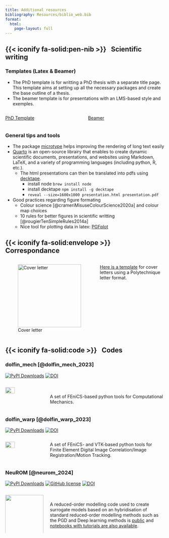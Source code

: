 ```yaml
---
title: Additional resources
bibliography: Resources/biblio_web.bib
format:
  html:
    page-layout: full
---
```


## {{< iconify fa-solid:pen-nib >}} &nbsp; Scientific writing 


::: {.talk-card}

### Templates (Latex & Beamer)
* The PhD template is for writting a PhD thesis with a separate title page. This template aims at setting up all the necessary packages and create the base outline of a thesis.
* The beamer template is for presentations with an LMS-based style and exemples.


:::: {.columns}

::: {.column width="120pt"}

::: {.button}

[<iconify-icon icon="fa-brands:github" aria-label="PhD PhD Template"></iconify-icon> PhD Template](https://github.com/floiseau/PhD_Thesis_Template){.button target="_blank"}

:::

:::

::: {.column width="120pt"}

::: {.button}

[<iconify-icon icon="fa-brands:github" aria-label="Beamer"></iconify-icon> Beamer](https://github.com/AlexandreDabySeesaram/Slideshow_Template){.button target="_blank"}

:::

:::

::::

:::


::: {.talk-card}

### General tips and tools

* The package [microtype](https://ctan.org/pkg/microtype) helps improving the rendering of long text easily
* [Quarto](https://quarto.org/) is an open-source librairy that enables to create dynamic scientific documents, presentations, and websites using Markdown, LaTeX, and a variety of programming languages (including python, R, etc.).
  * The html presentations can then be translated into pdfs using [decktape](https://github.com/astefanutti/decktape). 
    * install node ```brew install node```
    * install decktape ``` npm install -g decktape ```
    * ```reveal --size=1600x1000 presentation.html presentation.pdf```  
* Good practices regarding figure formating
  * Colour science [@crameriMisuseColourScience2020a] and colour map choices
  * 10 rules for better figures in scientific writting [@rougierTenSimpleRules2014a]
  * Nice tool for plotting data in latex: [PGFplot](https://pgfplots.net/)

:::




## {{< iconify fa-solid:envelope >}} &nbsp; Correspondance

<div style="display: flex; align-items: flex-start;">
  
  ![Cover letter](Resources/Documents/Writing/Letter_Polytechnique.png){width=200px style="margin-right: 20px;"}

  <p>
  [Here is a template](Resources/Documents/Writing/CoverLetter.zip) for cover letters using a Polytechnique letter format.
  </p>

</div>

## {{< iconify fa-solid:code >}} &nbsp; Codes

### dolfin_mech [@dolfin_mech_2023]
[![PyPI Downloads](https://img.shields.io/pypi/dm/dolfin-mech.svg?label=PyPI%20downloads)](
https://pypi.org/project/dolfin-mech/)
<!-- [![GitHub license](https://img.shields.io/github/license/alexandredabyseesaram/neurom)](https://github.com/alexandredabyseesaram/neurom) -->
[![DOI](https://zenodo.org/badge/DOI/10.5281/zenodo.10533833.svg)](https://doi.org/10.5281/zenodo.10533833)

:::: {.columns}

::: {.column width="25%"}

![](Resources/Images/dolfin_mech.png){width="50%" fig-align="center"}

:::

::: {.column width="75%"}

:::: {style='margin-top: 2.5em;'}
::::

A set of FEniCS-based python tools for Computational Mechanics.

:::

::::

### dolfin_warp [@dolfin_warp_2023]
[![PyPI Downloads](https://img.shields.io/pypi/dm/dolfin-warp.svg?label=PyPI%20downloads)](https://pypi.org/project/dolfin-warp/)
<!-- [![GitHub license](https://img.shields.io/github/license/alexandredabyseesaram/neurom)](https://github.com/alexandredabyseesaram/neurom) -->
[![DOI](https://zenodo.org/badge/DOI/10.5281/zenodo.8010786.svg)](https://doi.org/10.5281/zenodo.8010786)

:::: {.columns}

::: {.column width="25%"}

![](Resources/Images/dolfin_warp.png){width="50%" fig-align="center"}

:::

::: {.column width="75%"}



A set of FEniCS- and VTK-based python tools for Finite Element Digital Image Correlation/Image Registration/Motion Tracking.

<!-- basically implementing the method described in [Genet, Stoeck, von Deuster, Lee & Kozerke (2018). Equilibrated Warping: Finite Element Image Registration with Finite Strain Equilibrium Gap Regularization. Medical Image Analysis, 50, 1–22.](https://doi.org/10.1016/j.media.2018.07.007) and [Genet (2023). Finite strain formulation of the discrete equilibrium gap principle: application to mechanically consistent regularization for large motion tracking. Comptes Rendus Mécanique, 351, 429-458.](https://doi.org/10.5802/crmeca.228). -->

:::

::::

### NeuROM [@neurom_2024]
[![PyPI Downloads](https://img.shields.io/pypi/dm/NeuROM-Py.svg?label=PyPI%20downloads)](
https://pypi.org/project/NeuROM-Py/)
[![GitHub license](https://img.shields.io/github/license/alexandredabyseesaram/neurom)](https://github.com/alexandredabyseesaram/neurom)
[![DOI](https://zenodo.org/badge/DOI/10.5281/zenodo.13772741.svg)](https://doi.org/10.5281/zenodo.13772741)

:::: {.columns}

::: {.column width="25%"}

![](https://alexandredabyseesaram.github.io/Resources/Images/NeuROM_ter.svg){width="100%" fig-align="center"}

:::

::: {.column width="75%"}

:::: {style='margin-top: 2.5em;'}
::::

A reduced-order modelling code used to create surrogate models based on an hybridisation of standard reduced-order modelling methods such as the PGD and Deep learning methods is [public](https://github.com/AlexandreDabySeesaram/NeuROM) and [notebooks with tutorials are also available](https://alexandredabyseesaram.github.io/FENNI-II-PGD-paper-demo/).


:::

::::